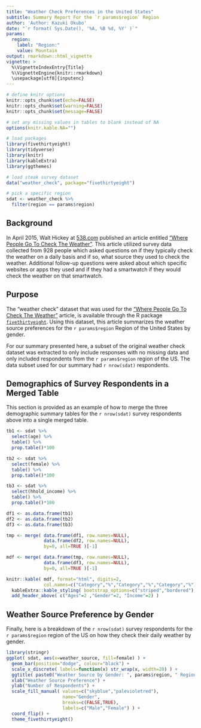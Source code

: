 ```yaml
---
title: "Weather Check Preferences in the United States"
subtitle: Summary Report For the `r params$region` Region
author: 'Author: Kazuki Okubo'
date: "`r format( Sys.Date(), '%A, %B %d, %Y' )`"
params:
  region:
    label: "Region:"
    value: Mountain
output: rmarkdown::html_vignette
vignette: >
  %\VignetteIndexEntry{Title}
  %\VignetteEngine{knitr::rmarkdown}
  \usepackage[utf8]{inputenc}
---
```


```r
# define knitr options
knitr::opts_chunk$set(echo=FALSE)
knitr::opts_chunk$set(warning=FALSE)
knitr::opts_chunk$set(message=FALSE)

# set any missing values in tables to blank instead of NA
options(knitr.kable.NA="")

# load packages
library(fivethirtyeight)
library(tidyverse)
library(knitr)
library(kableExtra)
library(ggthemes)

# load steak survey dataset
data("weather_check", package="fivethirtyeight")

# pick a specific region
sdat <- weather_check %>%
  filter(region == params$region)

```

## Background

In April 2015, Walt Hickey at [538.com](http://fivethirtyeight.com/) published an article entitled ["Where People Go To Check The Weather"](https://fivethirtyeight.com/features/weather-forecast-news-app-habits/). This article utilized survey data collected from 928 people which asked questions on if they typically check the weather on a daily basis and if so, what source they used to check the weather. Additional follow-up questions were asked about which specific websites or apps they used and if they had a smartwatch if they would check the weather on that smartwatch.

## Purpose

The "weather check" dataset that was used for the ["Where People Go To Check The Weather"](https://fivethirtyeight.com/features/weather-forecast-news-app-habits/) article, is available through the R package [`fivethirtyeight`](https://cran.r-project.org/web/packages/fivethirtyeight/index.html). Using this dataset, this article summarizes the weather source preferences for the `r params$region` Region of the United States by gender. 

For our summary presented here, a subset of the original weather check dataset was extracted to only include responses with no missing data and only included respondents from the `r params$region` region of the US. The data subset used for our summary had `r nrow(sdat)` respondents.


## Demographics of Survey Respondents in a Merged Table

This section is provided as an example of how to merge the three demographic summary tables for the `r nrow(sdat)` survey respondents above into a single merged table.

```r
tb1 <- sdat %>%
  select(age) %>%
  table() %>%
  prop.table()*100

tb2 <- sdat %>%
  select(female) %>%
  table() %>%
  prop.table()*100

tb3 <- sdat %>%
  select(hhold_income) %>%
  table() %>%
  prop.table()*100

df1 <- as.data.frame(tb1)
df2 <- as.data.frame(tb2)
df3 <- as.data.frame(tb3)

tmp <- merge( data.frame(df1, row.names=NULL),
              data.frame(df2, row.names=NULL),
              by=0, all=TRUE )[-1]

mdf <- merge( data.frame(tmp, row.names=NULL),
              data.frame(df3, row.names=NULL),
              by=0, all=TRUE )[-1]

knitr::kable( mdf, format="html", digits=2,
              col.names=c("Category","%","Category","%","Category","%"), caption="Demographics of Survey Respondents" ) %>%
  kableExtra::kable_styling( bootstrap_options=c("striped","bordered"), full_width=FALSE ) %>%
  add_header_above( c("Ages"=2 ,"Gender"=2, "Income"=2) )
```

## Weather Source Preference by Gender

Finally, here is a breakdown of the `r nrow(sdat)` survey respondents for the `r params$region` region of the US on how they check their daily weather by gender.

```r
library(stringr)
ggplot( sdat, aes(x=weather_source, fill=female) ) +
  geom_bar(position="dodge", colour="black") +
  scale_x_discrete( labels=function(x) str_wrap(x, width=20) ) +
  ggtitle( paste0("Weather Source by Gender: ", params$region, " Region") ) +
  xlab("Weather Source Preference") +
  ylab("Number of Respondents") +
  scale_fill_manual( values=c("skyblue","palevioletred"),
                     name="Gender",
                     breaks=c(FALSE,TRUE),
                     labels=c("Male","Female") ) +
  coord_flip() +
  theme_fivethirtyeight()
```
